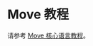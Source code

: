 # Move 教程

请参考 [Move 核心语言教程](https://github.com/aptos-labs/aptos-core/tree/main/aptos-move/move-examples/move-tutorial)。
